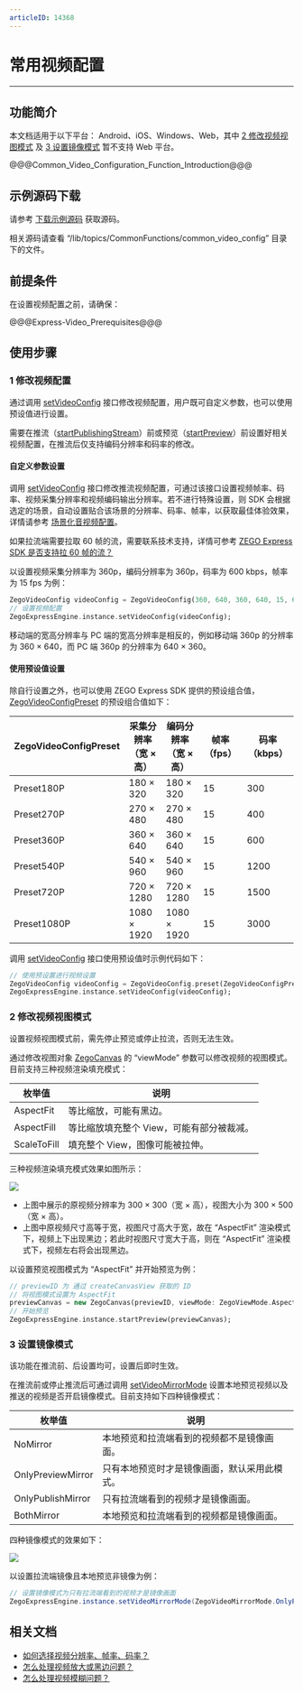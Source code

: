 ```yaml
---
articleID: 14368
---
```

# 常用视频配置

- - -

## 功能简介

<div class="mk-warning">


本文档适用于以下平台： Android、iOS、Windows、Web，其中 [2 修改视频视图模式](!AdvancedModule/Common_Video_Configuration#4_2) 及 [3 设置镜像模式](!AdvancedModule/Common_Video_Configuration#4_3) 暂不支持 Web 平台。  
</div>



@@@Common_Video_Configuration_Function_Introduction@@@



## 示例源码下载

请参考 [下载示例源码](!DownloadDemo/DownloadDemo) 获取源码。

相关源码请查看 “/lib/topics/CommonFunctions/common_video_config” 目录下的文件。

## 前提条件

在设置视频配置之前，请确保：

@@@Express-Video_Prerequisites@@@

## 使用步骤

### 1 修改视频配置

通过调用 [setVideoConfig](/unique-api/express-video-sdk/zh/dart_flutter/zego_express_engine/ZegoExpressEnginePublisher/setVideoConfig.html) 接口修改视频配置，用户既可自定义参数，也可以使用预设值进行设置。

<div class="mk-warning">

需要在推流（[startPublishingStream](/unique-api/express-video-sdk/zh/dart_flutter/zego_express_engine/ZegoExpressEnginePublisher/startPublishingStream.html)）前或预览（[startPreview](/unique-api/express-video-sdk/zh/dart_flutter/zego_express_engine/ZegoExpressEnginePublisher/startPreview.html)）前设置好相关视频配置，在推流后仅支持编码分辨率和码率的修改。

</div>

#### 自定义参数设置

调用 [setVideoConfig](/unique-api/express-video-sdk/zh/dart_flutter/zego_express_engine/ZegoExpressEnginePublisher/setVideoConfig.html) 接口修改推流视频配置，可通过该接口设置视频帧率、码率、视频采集分辨率和视频编码输出分辨率。若不进行特殊设置，则 SDK 会根据选定的场景，自动设置贴合该场景的分辨率、码率、帧率，以获取最佳体验效果，详情请参考 [场景化音视频配置](!video_proflie)。

<div class="mk-hint">

如果拉流端需要拉取 60 帧的流，需要联系技术支持，详情可参考 [ZEGO Express SDK 是否支持拉 60 帧的流？](https://doc-zh.zego.im/faq/Pull_the_stream_of_60_frames)
</div>

以设置视频采集分辨率为 360p，编码分辨率为 360p，码率为 600 kbps，帧率为 15 fps 为例：

```dart
ZegoVideoConfig videoConfig = ZegoVideoConfig(360, 640, 360, 640, 15, 600, ZegoVideoCodecID.Default);
// 设置视频配置
ZegoExpressEngine.instance.setVideoConfig(videoConfig);
```

<div class="mk-hint">

移动端的宽高分辨率与 PC 端的宽高分辨率是相反的，例如移动端 360p 的分辨率为 360 × 640，而 PC 端 360p 的分辨率为 640 × 360。
</div>

#### 使用预设值设置

除自行设置之外，也可以使用 ZEGO Express SDK 提供的预设组合值，[ZegoVideoConfigPreset](/unique-api/express-video-sdk/zh/dart_flutter/zego_express_engine/ZegoVideoConfigPreset.html) 的预设组合值如下：

| ZegoVideoConfigPreset | 采集分辨率<br/>（宽 × 高） | 编码分辨率<br/>（宽 × 高） | 帧率（fps） | 码率（kbps） |
| ------------------- | ------------------ | --------------- | --------- | ---------- |
|      Preset180P      |       180 × 320        |      180 × 320      |     15      |     300      |
|      Preset270P      |       270 × 480        |      270 × 480      |     15      |     400      |
|      Preset360P      |       360 × 640        |      360 × 640      |     15      |     600      |
|      Preset540P      |       540 × 960        |      540 × 960      |     15      |     1200     |
|      Preset720P      |       720 × 1280       |      720 × 1280     |     15      |     1500     |
|     Preset1080P      |       1080 × 1920      |     1080 × 1920     |     15      |     3000     |  

调用 [setVideoConfig](/unique-api/express-video-sdk/zh/dart_flutter/zego_express_engine/ZegoExpressEnginePublisher/setVideoConfig.html) 接口使用预设值时示例代码如下：

```dart
// 使用预设置进行视频设置
ZegoVideoConfig videoConfig = ZegoVideoConfig.preset(ZegoVideoConfigPreset.Preset1080P);
ZegoExpressEngine.instance.setVideoConfig(videoConfig);
```

### 2 修改视频视图模式

<div class="mk-warning">

设置视频视图模式前，需先停止预览或停止拉流，否则无法生效。

</div>

通过修改视图对象 [ZegoCanvas](/unique-api/express-video-sdk/zh/dart_flutter/zego_express_engine/ZegoCanvas-class.html) 的 “viewMode” 参数可以修改视频的视图模式。目前支持三种视频渲染填充模式：

|枚举值|说明|
|-|-|
| AspectFit |等比缩放，可能有黑边。|
| AspectFill |等比缩放填充整个 View，可能有部分被裁减。|
| ScaleToFill |填充整个 View，图像可能被拉伸。|

三种视频渲染填充模式效果如图所示：

![](/Pics/Android/CommonFeatures/CommonVideoConfig/viewMode_flutter.jpg)

- 上图中展示的原视频分辨率为 300 × 300（宽 × 高），视图大小为 300 × 500（宽 × 高）。
- 上图中原视频尺寸高等于宽，视图尺寸高大于宽，故在 “AspectFit” 渲染模式下，视频上下出现黑边；若此时视图尺寸宽大于高，则在 “AspectFit” 渲染模式下，视频左右将会出现黑边。

以设置预览视图模式为 “AspectFit” 并开始预览为例：

```dart
// previewID 为 通过 createCanvasView 获取的 ID
// 将视图模式设置为 AspectFit
previewCanvas = new ZegoCanvas(previewID, viewMode: ZegoViewMode.AspectFit);
// 开始预览
ZegoExpressEngine.instance.startPreview(previewCanvas);
```


### 3 设置镜像模式

<div class="mk-hint">

该功能在推流前、后设置均可，设置后即时生效。
</div>

在推流前或停止推流后可通过调用 [setVideoMirrorMode](/unique-api/express-video-sdk/zh/dart_flutter/zego_express_engine/ZegoExpressEnginePublisher/setVideoMirrorMode.html) 设置本地预览视频以及推送的视频是否开启镜像模式。目前支持如下四种镜像模式：

|枚举值|说明|
|-|-|
| NoMirror |本地预览和拉流端看到的视频都不是镜像画面。|
| OnlyPreviewMirror |只有本地预览时才是镜像画面，默认采用此模式。|
| OnlyPublishMirror |只有拉流端看到的视频才是镜像画面。|
| BothMirror |本地预览和拉流端看到的视频都是镜像画面。|

四种镜像模式的效果如下：

![](/Pics/Android/CommonFeatures/CommonVideoConfig/mirror_mode_flutter.png)

以设置拉流端镜像且本地预览非镜像为例：

```java
// 设置镜像模式为只有拉流端看到的视频才是镜像画面
ZegoExpressEngine.instance.setVideoMirrorMode(ZegoVideoMirrorMode.OnlyPublishMirror);
```

## 相关文档

- [如何选择视频分辨率、帧率、码率？](https://doc-zh.zego.im/faq/video_info)
- [怎么处理视频放大或黑边问题？](https://doc-zh.zego.im/faq/video_big)
- [怎么处理视频模糊问题？](https://doc-zh.zego.im/faq/video_blur)

